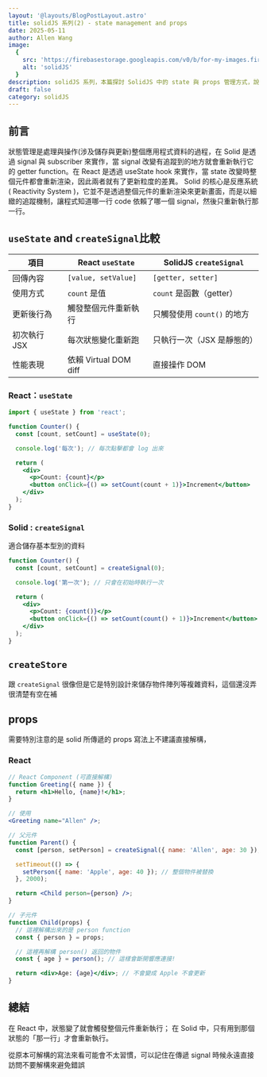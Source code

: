 ```yaml
---
layout: '@layouts/BlogPostLayout.astro'
title: solidJS 系列(2) - state management and props
date: 2025-05-11
author: Allen Wang
image:
  {
    src: 'https://firebasestorage.googleapis.com/v0/b/for-my-images.firebasestorage.app/o/SolidJS-2.png?alt=media&token=7ddffafa-4206-427d-8ae3-d43689e27172',
    alt: 'solidJS'
  }
description: solidJS 系列，本篇探討 SolidJS 中的 state 與 props 管理方式，說明 createSignal 與 createStore 的差異與使用時機，並與 React 的 useState 進行比較。還有 SolidJS 中 props 的 reactive 行為以及為何不解構 props。
draft: false
category: solidJS
---
```


## 前言

狀態管理是處理與操作(涉及儲存與更新)整個應用程式資料的過程，在 Solid 是透過 signal 與 subscriber 來實作，當 signal 改變有追蹤到的地方就會重新執行它的 getter function。在 React 是透過 useState hook 來實作，當 state 改變時整個元件都會重新渲染，因此兩者就有了更新粒度的差異。
Solid 的核心是反應系統( Reactivity System )，它並不是透過整個元件的重新渲染來更新畫面，而是以細緻的追蹤機制，讓程式知道哪一行 code 依賴了哪一個 signal，然後只重新執行那一行。

## `useState` and `createSignal`比較

| 項目         | React `useState`      | SolidJS `createSignal`      |
| ------------ | --------------------- | --------------------------- |
| 回傳內容     | `[value, setValue]`   | `[getter, setter]`          |
| 使用方式     | `count` 是值          | `count` 是函數（getter）    |
| 更新後行為   | 觸發整個元件重新執行  | 只觸發使用 `count()` 的地方 |
| 初次執行 JSX | 每次狀態變化重新跑    | 只執行一次（JSX 是靜態的）  |
| 性能表現     | 依賴 Virtual DOM diff | 直接操作 DOM                |

### React：`useState`

```jsx
import { useState } from 'react';

function Counter() {
  const [count, setCount] = useState(0);

  console.log('每次'); // 每次點擊都會 log 出來

  return (
    <div>
      <p>Count: {count}</p>
      <button onClick={() => setCount(count + 1)}>Increment</button>
    </div>
  );
}
```

### Solid : `createSignal`

適合儲存基本型別的資料

```jsx
function Counter() {
  const [count, setCount] = createSignal(0);

  console.log('第一次'); // 只會在初始時執行一次

  return (
    <div>
      <p>Count: {count()}</p>
      <button onClick={() => setCount(count() + 1)}>Increment</button>
    </div>
  );
}
```

## `createStore`

跟 `createSignal` 很像但是它是特別設計來儲存物件陣列等複雜資料，這個還沒弄很清楚有空在補

## props

需要特別注意的是 solid 所傳遞的 props 寫法上不建議直接解構，

### React

```jsx
// React Component (可直接解構)
function Greeting({ name }) {
  return <h1>Hello, {name}!</h1>;
}

// 使用
<Greeting name="Allen" />;
```

```jsx
// 父元件
function Parent() {
  const [person, setPerson] = createSignal({ name: 'Allen', age: 30 });

  setTimeout(() => {
    setPerson({ name: 'Apple', age: 40 }); // 整個物件被替換
  }, 2000);

  return <Child person={person} />;
}

// 子元件
function Child(props) {
  // 這裡解構出來的是 person function
  const { person } = props;

  // 這裡再解構 person() 返回的物件
  const { age } = person(); // 這樣會斷開響應連接!

  return <div>Age: {age}</div>; // 不會變成 Apple 不會更新
}
```

## 總結

在 React 中，狀態變了就會觸發整個元件重新執行；
在 Solid 中，只有用到那個狀態的「那一行」才會重新執行。

從原本可解構的寫法來看可能會不太習慣，可以記住在傳遞 signal 時候永遠直接訪問不要解構來避免錯誤
